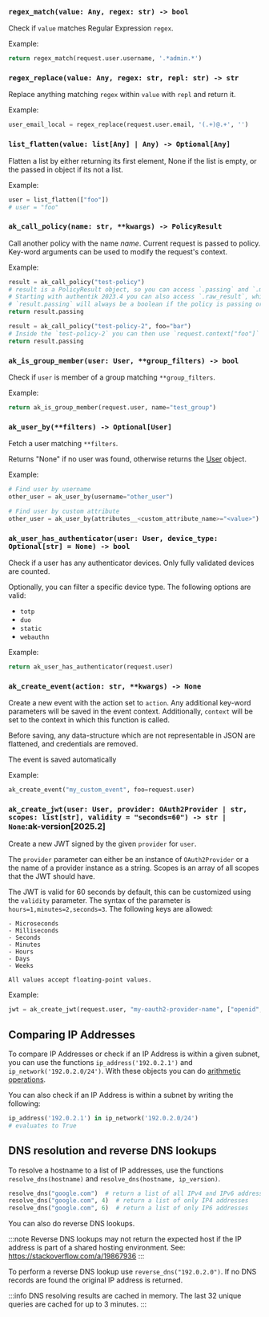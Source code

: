 ### `regex_match(value: Any, regex: str) -> bool`

Check if `value` matches Regular Expression `regex`.

Example:

```python
return regex_match(request.user.username, '.*admin.*')
```

### `regex_replace(value: Any, regex: str, repl: str) -> str`

Replace anything matching `regex` within `value` with `repl` and return it.

Example:

```python
user_email_local = regex_replace(request.user.email, '(.+)@.+', '')
```

### `list_flatten(value: list[Any] | Any) -> Optional[Any]`

Flatten a list by either returning its first element, None if the list is empty, or the passed in object if its not a list.

Example:

```python
user = list_flatten(["foo"])
# user = "foo"
```

### `ak_call_policy(name: str, **kwargs) -> PolicyResult`

Call another policy with the name _name_. Current request is passed to policy. Key-word arguments
can be used to modify the request's context.

Example:

```python
result = ak_call_policy("test-policy")
# result is a PolicyResult object, so you can access `.passing` and `.messages`.
# Starting with authentik 2023.4 you can also access `.raw_result`, which is the raw value returned from the called policy
# `result.passing` will always be a boolean if the policy is passing or not.
return result.passing

result = ak_call_policy("test-policy-2", foo="bar")
# Inside the `test-policy-2` you can then use `request.context["foo"]`
return result.passing
```

### `ak_is_group_member(user: User, **group_filters) -> bool`

Check if `user` is member of a group matching `**group_filters`.

Example:

```python
return ak_is_group_member(request.user, name="test_group")
```

### `ak_user_by(**filters) -> Optional[User]`

Fetch a user matching `**filters`.

Returns "None" if no user was found, otherwise returns the [User](../users-sources/user/index.mdx) object.

Example:

```python
# Find user by username
other_user = ak_user_by(username="other_user")

# Find user by custom attribute
other_user = ak_user_by(attributes__<custom_attribute_name>="<value>")
```

### `ak_user_has_authenticator(user: User, device_type: Optional[str] = None) -> bool`

Check if a user has any authenticator devices. Only fully validated devices are counted.

Optionally, you can filter a specific device type. The following options are valid:

- `totp`
- `duo`
- `static`
- `webauthn`

Example:

```python
return ak_user_has_authenticator(request.user)
```

### `ak_create_event(action: str, **kwargs) -> None`

Create a new event with the action set to `action`. Any additional key-word parameters will be saved in the event context. Additionally, `context` will be set to the context in which this function is called.

Before saving, any data-structure which are not representable in JSON are flattened, and credentials are removed.

The event is saved automatically

Example:

```python
ak_create_event("my_custom_event", foo=request.user)
```

### `ak_create_jwt(user: User, provider: OAuth2Provider | str, scopes: list[str], validity = "seconds=60") -> str | None`:ak-version[2025.2]

Create a new JWT signed by the given `provider` for `user`.

The `provider` parameter can either be an instance of `OAuth2Provider` or a the name of a provider instance as a string. Scopes is an array of all scopes that the JWT should have.

The JWT is valid for 60 seconds by default, this can be customized using the `validity` parameter. The syntax of the parameter is `hours=1,minutes=2,seconds=3`. The following keys are allowed:

    - Microseconds
    - Milliseconds
    - Seconds
    - Minutes
    - Hours
    - Days
    - Weeks

    All values accept floating-point values.

Example:

```python
jwt = ak_create_jwt(request.user, "my-oauth2-provider-name", ["openid", "profile", "email"])
```

## Comparing IP Addresses

To compare IP Addresses or check if an IP Address is within a given subnet, you can use the functions `ip_address('192.0.2.1')` and `ip_network('192.0.2.0/24')`. With these objects you can do [arithmetic operations](https://docs.python.org/3/library/ipaddress.html#operators).

You can also check if an IP Address is within a subnet by writing the following:

```python
ip_address('192.0.2.1') in ip_network('192.0.2.0/24')
# evaluates to True
```

## DNS resolution and reverse DNS lookups

To resolve a hostname to a list of IP addresses, use the functions `resolve_dns(hostname)` and `resolve_dns(hostname, ip_version)`.

```python
resolve_dns("google.com")  # return a list of all IPv4 and IPv6 addresses
resolve_dns("google.com", 4)  # return a list of only IP4 addresses
resolve_dns("google.com", 6)  # return a list of only IP6 addresses
```

You can also do reverse DNS lookups.

:::note
Reverse DNS lookups may not return the expected host if the IP address is part of a shared hosting environment.
See: https://stackoverflow.com/a/19867936
:::

To perform a reverse DNS lookup use `reverse_dns("192.0.2.0")`. If no DNS records are found the original IP address is returned.

:::info
DNS resolving results are cached in memory. The last 32 unique queries are cached for up to 3 minutes.
:::

